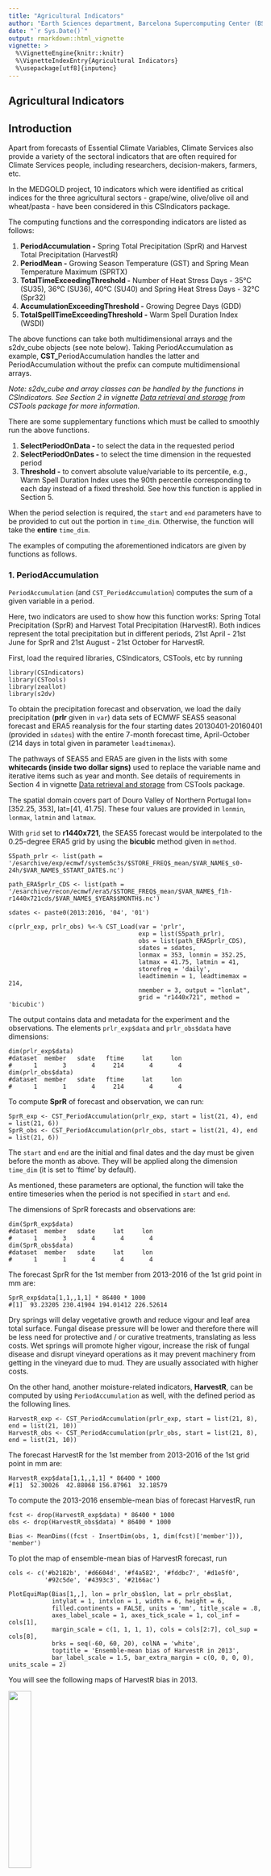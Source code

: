 ```yaml
---
title: "Agricultural Indicators"
author: "Earth Sciences department, Barcelona Supercomputing Center (BSC)"
date: "`r Sys.Date()`"
output: rmarkdown::html_vignette
vignette: >
  %\VignetteEngine{knitr::knitr}
  %\VignetteIndexEntry{Agricultural Indicators}
  %\usepackage[utf8]{inputenc}
---
```


Agricultural Indicators
-----------------------------


## Introduction

Apart from forecasts of Essential Climate Variables, Climate Services also provide a variety of the sectoral indicators that are often required for Climate Services people, including researchers, decision-makers, farmers, etc.

In the MEDGOLD project, 10 indicators which were identified as critical indices for the three agricultural sectors - grape/wine, olive/olive oil and wheat/pasta - have been considered in this CSIndicators package.

The computing functions and the corresponding indicators are listed as follows:

1. **PeriodAccumulation -** Spring Total Precipitation (SprR) and Harvest Total Precipitation (HarvestR) 
2. **PeriodMean -** Growing Season Temperature (GST) and Spring Mean Temperature Maximum (SPRTX) 
3. **TotalTimeExceedingThreshold -** Number of Heat Stress Days - 35°C (SU35), 36°C (SU36), 40°C (SU40) and Spring Heat Stress Days - 32°C (Spr32)
4. **AccumulationExceedingThreshold -** Growing Degree Days (GDD)
5. **TotalSpellTimeExceedingThreshold -** Warm Spell Duration Index (WSDI)

The above functions can take both multidimensional arrays and the s2dv_cube objects (see note below). Taking PeriodAccumulation as example, **CST_**PeriodAccumulation handles the latter and PeriodAccumulation without the prefix can compute multidimensional arrays.

*Note: s2dv_cube and array classes can be handled by the functions in CSIndicators. See Section 2 in vignette [Data retrieval and storage](https://cran.r-project.org/package=CSTools/vignettes/Data_Considerations.html) from CSTools package for more information.*

There are some supplementary functions which must be called to smoothly run the above functions.

1. **SelectPeriodOnData -** to select the data in the requested period
2. **SelectPeriodOnDates -** to select the time dimension in the requested period
3. **Threshold -** to convert absolute value/variable to its percentile, e.g., Warm Spell Duration Index uses the 90th percentile corresponding to each day instead of a fixed threshold. See how this function is applied in Section 5. 

When the period selection is required, the `start` and `end` parameters have to be provided to cut out the portion in `time_dim`. Otherwise, the function will take the **entire** `time_dim`.

The examples of computing the aforementioned indicators are given by functions as follows.

### 1. PeriodAccumulation

`PeriodAccumulation` (and `CST_PeriodAccumulation`) computes the sum of a given variable in a period.

Here, two indicators are used to show how this function works: Spring Total Precipitation (SprR) and Harvest Total Precipitation (HarvestR). Both indices represent the total precipitation but in different periods, 21st April - 21st June for SprR and 21st August - 21st October for HarvestR.

First, load the required libraries, CSIndicators, CSTools, etc by running

```
library(CSIndicators)
library(CSTools)
library(zeallot)
library(s2dv)
```

To obtain the precipitation forecast and observation, we load the daily precipitation (**prlr** given in `var`) data sets of ECMWF SEAS5 seasonal forecast and ERA5 reanalysis for the four starting dates 20130401-20160401 (provided in `sdates`) with the entire 7-month forecast time, April-October (214 days in total given in parameter `leadtimemax`).

The pathways of SEAS5 and ERA5 are given in the lists with some **whitecards (inside two dollar signs)** used to replace the variable name and iterative items such as year and month. See details of requirements in Section 4 in vignette [Data retrieval and storage](https://cran.r-project.org/package=CSTools/vignettes/Data_Considerations.html) from CSTools package.

The spatial domain covers part of Douro Valley of Northern Portugal lon=[352.25, 353], lat=[41, 41.75]. These four values are provided in `lonmin`, `lonmax`, `latmin` and `latmax`.

With `grid` set to **r1440x721**, the SEAS5 forecast would be interpolated to the 0.25-degree ERA5 grid by using the **bicubic** method given in `method`.


```
S5path_prlr <- list(path = '/esarchive/exp/ecmwf/system5c3s/$STORE_FREQ$_mean/$VAR_NAME$_s0-24h/$VAR_NAME$_$START_DATE$.nc')

path_ERA5prlr_CDS <- list(path = '/esarchive/recon/ecmwf/era5/$STORE_FREQ$_mean/$VAR_NAME$_f1h-r1440x721cds/$VAR_NAME$_$YEAR$$MONTH$.nc')

sdates <- paste0(2013:2016, '04', '01')

c(prlr_exp, prlr_obs) %<-% CST_Load(var = 'prlr', 
                                    exp = list(S5path_prlr), 
                                    obs = list(path_ERA5prlr_CDS), 
                                    sdates = sdates, 
                                    lonmax = 353, lonmin = 352.25,
                                    latmax = 41.75, latmin = 41, 
                                    storefreq = 'daily', 
                                    leadtimemin = 1, leadtimemax = 214, 
                                    nmember = 3, output = "lonlat", 
                                    grid = "r1440x721", method = 'bicubic')
```


The output contains data and metadata for the experiment and the observations. The elements `prlr_exp$data` and `prlr_obs$data` have dimensions:


```
dim(prlr_exp$data)
#dataset  member   sdate   ftime     lat     lon
#      1       3       4     214       4       4
dim(prlr_obs$data)
#dataset  member   sdate   ftime     lat     lon
#      1       1       4     214       4       4
```


To compute **SprR** of forecast and observation, we can run:


```
SprR_exp <- CST_PeriodAccumulation(prlr_exp, start = list(21, 4), end = list(21, 6))
SprR_obs <- CST_PeriodAccumulation(prlr_obs, start = list(21, 4), end = list(21, 6))
```

The `start` and `end` are the initial and final dates and the day must be given before the month as above. They will be applied along the dimension `time_dim` (it is set to 'ftime' by default).

As mentioned, these parameters are optional, the function will take the entire timeseries when the period is not specified in `start` and `end`.

The dimensions of SprR forecasts and observations are:

```
dim(SprR_exp$data)
#dataset  member   sdate     lat     lon
#      1       3       4       4       4
dim(SprR_obs$data)
#dataset  member   sdate     lat     lon 
#      1       1       4       4       4 
```

The forecast SprR for the 1st member from 2013-2016 of the 1st grid point in mm are:

```
SprR_exp$data[1,1,,1,1] * 86400 * 1000
#[1]  93.23205 230.41904 194.01412 226.52614
```

Dry springs will delay vegetative growth and reduce vigour and leaf area total surface. Fungal disease pressure will be lower and therefore there will be less need for protective and / or curative treatments, translating as less costs. Wet springs will promote higher vigour, increase the risk of fungal disease and disrupt vineyard operations as it may prevent machinery from getting in the vineyard due to mud. They are usually associated with higher costs.

On the other hand, another moisture-related indicators, **HarvestR**, can be computed by using `PeriodAccumulation` as well, with the defined period as the following lines.

```
HarvestR_exp <- CST_PeriodAccumulation(prlr_exp, start = list(21, 8), end = list(21, 10))
HarvestR_obs <- CST_PeriodAccumulation(prlr_obs, start = list(21, 8), end = list(21, 10))
```

The forecast HarvestR for the 1st member from 2013-2016 of the 1st grid point in mm are:

```
HarvestR_exp$data[1,1,,1,1] * 86400 * 1000
#[1]  52.30026  42.88068 156.87961  32.18579
```

To compute the 2013-2016 ensemble-mean bias of forecast HarvestR, run

```
fcst <- drop(HarvestR_exp$data) * 86400 * 1000
obs <- drop(HarvestR_obs$data) * 86400 * 1000

Bias <- MeanDims((fcst - InsertDim(obs, 1, dim(fcst)['member'])), 'member')
```

To plot the map of ensemble-mean bias of HarvestR forecast, run

```
cols <- c('#b2182b', '#d6604d', '#f4a582', '#fddbc7', '#d1e5f0', 
          '#92c5de', '#4393c3', '#2166ac')

PlotEquiMap(Bias[1,,], lon = prlr_obs$lon, lat = prlr_obs$lat,
            intylat = 1, intxlon = 1, width = 6, height = 6, 
            filled.continents = FALSE, units = 'mm', title_scale = .8,
            axes_label_scale = 1, axes_tick_scale = 1, col_inf = cols[1], 
            margin_scale = c(1, 1, 1, 1), cols = cols[2:7], col_sup = cols[8], 
            brks = seq(-60, 60, 20), colNA = 'white', 
            toptitle = 'Ensemble-mean bias of HarvestR in 2013',
            bar_label_scale = 1.5, bar_extra_margin = c(0, 0, 0, 0), units_scale = 2)
```
You will see the following maps of HarvestR bias in 2013.

<img src="vignettes/figures/HarvestR_Bias_2013-1.png" width="30%"/>

In 2013, the ensemble-mean SEAS5 seasonal forecast of HarvestR is underestimated by up to 60 mm over Douro Valley region (the central four grid points). 


### 2. PeriodMean

For the function `PeriodMean`, we use Growing Season Temperature (**GST**) as an example. GST is defined as the average of daily average temperatures between April 1st to October 31st in the Northern Hemisphere. It provides information onto which are the best suited varieties for a given site or, inversely, which are the best places to grow a specific variety. For existing vineyards, GST also informs on the suitability of its varieties for the climate of specific years, explaining quality and production variation. Many grapevine varieties across the world have been characterized in function of their GST optimum.

Firstly, we prepare a sample data of daily mean temperature of SEAS5 and ERA5 data sets with the same starting dates, spatial domain, interpolation grid and method by running

```
S5path <- list(path = '/esarchive/exp/ecmwf/system5c3s/$STORE_FREQ$_mean/$VAR_NAME$_f6h/$VAR_NAME$_$YEAR$$MONTH$01.nc')
ERA5path <- list(path = '/esarchive/recon/ecmwf/era5/$STORE_FREQ$_mean/$VAR_NAME$_f1h-r1440x721cds/$VAR_NAME$_$YEAR$$MONTH$.nc')

c(tas_exp, tas_obs) %<-% CST_Load(var = 'tas', exp = list(S5path), obs = list(ERA5path),
                                  sdates = sdates, lonmax = 353, lonmin = 352.25,
                                  latmax = 41.75, latmin = 41,
                                  storefreq = 'daily',
                                  leadtimemin = 1, leadtimemax = 214,
                                  nmember = 3, output = "lonlat",
                                  grid = "r1440x721", method = 'bicubic')
```

The output contains observations `tas_dv$obs$data` and forecast `tas_dv$exp$data`, and their dimensions and summaries are like

```
dim(tas_obs$data)
#dataset  member   sdate   ftime     lat     lon 
#      1       1       4     214       4       4 

dim(tas_exp$data)
#dataset  member   sdate   ftime     lat     lon 
#      1       3       4     214       4       4 

summary(tas_obs$data - 273.15)
#  Min. 1st Qu.  Median    Mean 3rd Qu.    Max. 
#  3.63   13.97   17.25   17.29   20.75   30.21

summary(tas_exp$data - 273.15)
# Min. 1st Qu.  Median    Mean 3rd Qu.    Max. 
# 0.54   11.65   16.56   16.50   21.25   31.41 

```
To compute the GST for both observation and forecast, run the following lines

```
# change the unit of temperature from °C to K

tas_exp$data <- tas_exp$data - 273.15
tas_obs$data <- tas_obs$data - 273.15

# compute GST

GST_exp <- CST_PeriodMean(tas_exp, start = list(1, 4), end = list(31, 10))
GST_obs <- CST_PeriodMean(tas_obs, start = list(1, 4), end = list(31, 10))

```

Since the period considered for GST is the entire period for starting month of April, in this case the `start` and `end` parameters could be ignored.
 
The summaries and dimensions of the output are as follows:

```
summary(GST_exp$data)
# Min. 1st Qu.  Median    Mean 3rd Qu.    Max. 
# 14.23   15.78   16.50   16.50   17.17   18.70 

summary(GST_obs$data)
# Min. 1st Qu.  Median    Mean 3rd Qu.    Max. 
# 15.34   16.77   17.22   17.29   18.00   18.75

dim(GST_exp$data)
#dataset  member   sdate     lat     lon 
#      1       3       4       4       4 

dim(GST_obs$data)
#dataset  member   sdate     lat     lon 
#      1       1       4       4       4 
```

Here, we plot the 2013-2016 mean climatology of ERA5 GST by running 

```
# compute ERA5 GST climatology
GST_Clim <- MeanDims(drop(GST_obs$data), 'sdate')

cols <- c('#ffffd4','#fee391','#fec44f','#fe9929','#ec7014','#cc4c02','#8c2d04')
PlotEquiMap(GST_Clim, lon = tas_obs$lon, lat = tas_obs$lat,
            intylat = 1, intxlon = 1, width = 6, height = 6, 
            filled.continents = FALSE, units = '°C', title_scale = .8,
            axes_label_scale = 1, axes_tick_scale = 1, col_inf = cols[1],
            margin_scale = c(1, 1, 1, 1), cols = cols[2:6], col_sup = cols[7], 
            brks = seq(16, 18.5, 0.5), colNA = 'white', bar_label_scale = 1.5,
            toptitle = '2013-2016 mean ERA5 GST',
            bar_extra_margin = c(0, 0, 0, 0), units_scale = 2)
```

The ERA5 GST climatology is shown as below.

<img src="vignettes/figures/GST_ERA5_Climatology-1.png" width="30%"/>

ERA5 GST ranges from 17-18.5°C over the Douro Valley region for the period from 2013-2016 as shown in the figure.


### 3. TotalTimeExceedingThreshold

For the function `TotalTimeExceedingThreshold`, **SU35** (Number of Heat Stress Days - 35°C) is taken as an example here. 35°C is the average established threshold for photosynthesis to occur in the grapevine. Above this temperature, the plant closes its stomata. If this situation occurs after veraison, maturation will be arrested for as long as the situation holds, decreasing sugar, polyphenol and aroma precursor levels, all essential for grape and wine quality. The higher the index, the lower will be the berry quality and aptitude to produce quality grapes.

SU35 is defined as the Total count of days when daily maximum temperatures exceed 35°C in the seven months into the future. There are three indicators sharing the similar definition as SU35: SU36, SU40 and Spr32. Their definition are listed as follows.

1. **SU36**: Total count of days when daily maximum temperatures exceed 36°C between June 21st and September 21st 
2. **SU40**: Total count of days when daily maximum temperatures exceed 40°C between June 21st and September 21st   
3. **Spr32**: Total count of days when daily maximum temperatures exceed 32°C between April 21st and June 21st

These indicators can be computed as well by using the function `TotalTimeExceedingThreshold` with different thresholds and periods indicated. 

Here, we take SU35 as example, therefore the daily temperature maximum of the entire 7-month forecast period is needed for the computation of this indicator.

Load SEAS5 and ERA5 daily temperature maximum by running

```
S5path <- list(path = '/esarchive/exp/ecmwf/system5c3s/$STORE_FREQ$/$VAR_NAME$/$VAR_NAME$_$YEAR$$MONTH$01.nc')
ERA5path <- list(path = '/esarchive/recon/ecmwf/era5/$STORE_FREQ$/$VAR_NAME$-r1440x721cds/$VAR_NAME$_$YEAR$$MONTH$.nc')

c(tasmax_exp, tasmax_obs) %<-% CST_Load(var = 'tasmax', exp = list(S5path),
                                        obs = list(ERA5path), sdates = sdates,
                                        lonmax = 353, lonmin = 352.25,
                                        latmax = 41.75, latmin = 41, storefreq = 'daily',
                                        leadtimemin = 1, leadtimemax = 214, nmember = 3,
                                        output = "lonlat", grid = "r1440x721", 
                                        method = 'bicubic', nprocs = 1)
```

Check the unit of temperature to from °C to K for the comparison with the threshold defined (for example 35°C here). 

```
tasmax_exp$data <- tasmax_exp$data - 273.15
tasmax_obs$data <- tasmax_obs$data - 273.15
```

Computing SU35 for forecast and observation by running

```
threshold <- 35
SU35_exp <- CST_TotalTimeExceedingThreshold(tasmax_exp, threshold = threshold,
                                            start = list(1, 4), end = list(31, 10))
SU35_obs <- CST_TotalTimeExceedingThreshold(tasmax_obs, threshold = threshold,
                                            start = list(1, 4), end = list(31, 10))
```

The summaries of SU35 forecasts and observations are given below.

```
summary(SU35_exp$data)
# Min. 1st Qu.  Median    Mean 3rd Qu.    Max. 
# 0.00    2.00    5.00    7.12   12.00   26.00 

summary(SU35_obs$data)
# Min. 1st Qu.  Median    Mean 3rd Qu.    Max. 
# 0.000   0.000   1.000   2.609   5.000  10.000 

```
As shown in the summaries, SEAS5 SU35 forecasts are overestimated by 5 days in terms of mean value.

Therefore, `CST_BiasCorrection` is used to bias adjust the SU35 forecasts.

```
res <- CST_BiasCorrection(obs = SU35_obs, exp = SU35_exp)
SU35_exp_BC <- drop(res$data)
summary(SU35_exp_BC)
#   Min. 1st Qu.  Median    Mean 3rd Qu.    Max. 
# -1.419   0.000   1.613   2.831   4.756  17.768 
```

Since there are negative values after bias adjustment, all negative data is converted to zero.

```
SU35_exp_BC[SU35_exp_BC < 0] <- 0
summary(SU35_exp_BC)
#   Min. 1st Qu.  Median    Mean 3rd Qu.    Max. 
#  0.000   0.000   1.613   2.943   4.756  17.768 
```

Plot the bias-adjusted SU35 forecast in 2016 by running

```
SU35_obs_Y2016 <- drop(SU35_obs$data)[4, , ]
SU35_exp_Y2016 <- MeanDims(drop(SU35_exp$data)[, 4, , ], 'member')
SU35_exp_BC_Y2016 <- MeanDims(SU35_exp_BC[, 4, , ], 'member')
cols <- c("#fee5d9", "#fcae91", "#fb6a4a", "#de2d26","#a50f15")

toptitle <- 'ERA5 SU35 forecast in 2016'
PlotEquiMap(SU35_obs_Y2016, lon = tasmax_obs$lon, lat = tasmax_obs$lat, 
            intylat = 1, intxlon = 1, width = 6, height = 6,
            filled.continents = FALSE, units = 'day', title_scale = .8, 
            axes_label_scale = 1, axes_tick_scale = 1, margin_scale = c(1, 1, 1, 1),
            cols = cols[1:4], col_sup = cols[5], brks = seq(0, 8, 2),
            toptitle = toptitle, 
            colNA = cols[1], bar_label_scale = 1.5,
            bar_extra_margin = c(0, 0, 0, 0), units_scale = 2)

toptitle <- 'SU35 forecast in 2016'
PlotEquiMap(SU35_exp_Y2016, lon = tasmax_obs$lon, lat = tasmax_obs$lat, 
            intylat = 1, intxlon = 1, width = 6, height = 6,
            filled.continents = FALSE, units = 'day', title_scale = .8, 
            axes_label_scale = 1, axes_tick_scale = 1, margin_scale = c(1, 1, 1, 1),
            cols = cols[1:4], col_sup = cols[5], brks = seq(0, 8, 2),
            toptitle = toptitle, 
            colNA = cols[1], bar_label_scale = 1.5,
            bar_extra_margin = c(0, 0, 0, 0), units_scale = 2)

toptitle <- 'Bias-adjusted SU35 forecast in 2016'
PlotEquiMap(SU35_exp_BC_Y2016, lon = tasmax_obs$lon, lat = tasmax_obs$lat, 
            intylat = 1, intxlon = 1, width = 6, height = 6,
            filled.continents = FALSE, units = 'day', title_scale = .8, 
            axes_label_scale = 1, axes_tick_scale = 1, margin_scale = c(1, 1, 1, 1),
            cols = cols[1:4], col_sup = cols[5], brks = seq(0, 8, 2),
            toptitle = toptitle, 
            colNA = cols[1], bar_label_scale = 1.5,
            bar_extra_margin = c(0, 0, 0, 0), units_scale = 2)
```
You can see the figure as below.


<img src="vignettes/figures/SU35_ERA5_Y2016-1.png" width="30%"/>
<img src="vignettes/figures/SU35_SEAS5_Y2016-1.png" width="30%"/>
<img src="vignettes/figures/SU35_SEAS5_BC_Y2016-1.png" width="30%"/>

As seen above, the bias-adjusted SU35 forecasts are much closer to the ERA5 results, although differences remain.

Beside of the original definition of SU35, here two supplementary functions in the package `CSIndicators` are demonstrated by computing its another definition with the percentile adjustment.

---
1. **AbsToProbs -**: to transform ensemble forecast into probabilities by using the Cumulative Distribution Function
2. **QThreshold -**: to transform an absolute threshold into probabilities.
---

The above two supplementary functions are required to compute SU35 with the percentile adjustment. The function `AbsToProbs` would be applied to forecast and the `QThreshold` would be used to convert the observations to its percentile based on the given threshold.

The revised definition of SU35 is to reduce the potential influence induced by the fixed threshold of temperature defined for the index, instead of using the absolute value, the percentile corresponding to 35°C for observation is compared to the percentile corresponding to the predicted daily maximum temperature before being considered as a ‘heat stress’ day.

As mentioned, the forecast is translated to its percentile by using the function `ABsToProbs` by running

```
exp_percentile <- AbsToProbs(tasmax_exp$data)
S5txP <- aperm(drop(exp_percentile), c(2, 1, 3, 4, 5))
```

After that, based on 35 of threshold, the percentile corresponding to each observational value can be calculated as follows.

```
obs_percentile <- QThreshold(tasmax_obs$data, threshold = 35)
obs_percentile <- drop(obs_percentile)
```

After translating both forecasts and observations into probabilities, the comparison can then be done by running

```
SU35_exp_Percentile <- TotalTimeExceedingThreshold(S5txP, threshold = obs_percentile, time_dim = 'ftime')
```

Compute the same ensemble-mean SU35 **with percentile adjustment** in 2016 by running

```
SU35_exp_per_Y2016 <- MeanDims(SU35_exp_Percentile[, 4, , ], 'member')
```

Plot the same map for comparison

```
toptitle <- 'SU35 forecast with percentile adjustment in 2016'
PlotEquiMap(SU35_exp_per_Y2016, lon = tasmax_obs$lon, lat = tasmax_obs$lat,
            intylat = 1, intxlon = 1, width = 6, height = 6,
            filled.continents = FALSE, units = 'day', title_scale = .8,
            axes_label_scale = 1, axes_tick_scale = 1, margin_scale = c(1, 1, 1, 1),
            cols = cols[1:4], col_sup = cols[5], brks = seq(0, 8, 2),
            toptitle = toptitle,
            colNA = cols[1], bar_label_scale = 1.5,
            bar_extra_margin = c(0, 0, 0, 0), units_scale = 2) 

```


<img src="vignettes/figures/SU35_Percentile_SEAS5_Y2016-1.png" width="30%"/>

As seen in the figure above, applying the percentile adjustment seems to implicitly adjust certain extent of bias which was observed in the non-bias-adjusted SEAS5 forecast.

The performance of comparison of skills between two definitions requires further analysis such as the application of more skill metrics.

### 4. AccumulationExceedingThreshold

The function ´AccumulationExceedingThreshold´ can compute GDD (Growing Degree Days).

The definition of GDD is the summation of daily differences between daily average temperatures and 10°C between April 1st and October 31st. Here, the tas (daily average temperature) used above (in Section 2. PeriodMean) is loaded again (Please re-use the section of loading tas in Section 2). As per the definition, `threshold` is set to 10 with `diff` set to TRUE so that the function will compute the differences between daily temperature and the threshold given before calculating summation.

*Note: The data is in degrees Celsiusi at this point*

```
GDD_exp <- CST_AccumulationExceedingThreshold(tas_exp, threshold = 10, diff = TRUE)
GDD_obs <- CST_AccumulationExceedingThreshold(tas_obs, threshold = 10, diff = TRUE)
```

The summaries of GDD are 

```
summary(GDD_exp$data)
# Min. 1st Qu.  Median    Mean 3rd Qu.    Max. 
# 1021    1331    1480    1469    1596    1873 

summary(GDD_obs$data)
# Min. 1st Qu.  Median    Mean 3rd Qu.    Max. 
# 1195    1483    1569    1583    1730    1874 
```

To compute the correlation coefficient for the period from 2013-2016, run the following lines

```
# reorder the dimension
fcst <- Reorder(drop(GDD_exp$data), c(4, 3, 2, 1))
obs <- Reorder(drop(GDD_obs$data), c(3, 2, 1))

EnsCorr <- veriApply('EnsCorr', fcst = fcst, obs = obs, ensdim = 4, tdim = 3)
GDD_Corr <- Reorder(EnsCorr, c(2, 1))
```

To plot the map of correlation coefficient of GDD for the 2013-2016 period.

```
cols <- c("#f7fcf5", "#e5f5e0", "#c7e9c0", "#a1d99b", "#74c476")
toptitle <- '2013-2016 correlation coefficient of GDD'
PlotEquiMap(GDD_Corr, lon = tas_obs$lon, lat = tas_obs$lat, 
            intylat = 1, intxlon = 1, width = 6, height = 6, 
            filled.continents = FALSE, units = 'correlation', 
            title_scale = .8, axes_label_scale = 1, axes_tick_scale = 1, 
            margin_scale = c(1, 1, 1, 1), cols = cols, brks = seq(0.5, 1, 0.1), 
            toptitle = toptitle, bar_label_scale = 1.5, 
            bar_extra_margin = c(0, 0, 0, 0), units_scale = 2)
```

The map of correlation coefficient for the 2013-2016 period is shown as below.

<img src="vignettes/figures/GDD_SEAS5_Corr_Y13-16-1.png" width="30%"/>

The 2013-2016 correlation coefficients of the SEAS5 forecasts of GDD in reference with ERA5 reanalysis over Douro Valley range between 0.6 and 0.8.

### 5. TotalSpellTimeExceedingThreshold

One of the critical agricultural indicators related to dry spell is the **Warm Spell Duration Index (WSDI)**, which is defined as the total count of days with at least 6 consecutive days when the daily maximum temperature exceeds its 90th percentile in the seven months into the future.

The maximum temperature data used in Section 3. Since the daily maximum temperature needs to compare to its 90th percentile, the function `Threshold` in the `CSIndicators` package is required to compute the percentile of observations used for each day. Here the same period (2013-2016) is considered. 

```
tx_p <- CST_Threshold(tasmax_obs, threshold = 0.9)
```

The output will be the 90th percentile of each day of each grid point derived by using all the years in the data.See the dimension and summary as below.

```
dim(tx_p$data)
#dataset   ftime     lat     lon 
#      1     214       4       4 

summary(tx_p$data)
# Min. 1st Qu.  Median    Mean 3rd Qu.    Max. 
# 13.83   22.08   26.08   26.22   30.72   36.72 
```

With the prepared threshold (90th percentile), the WSDI can be computed by running

```
WSDI_exp <- CST_TotalSpellTimeExceedingThreshold(tasmax_exp, threshold = tx_p, spell = 6)
WSDI_obs <- CST_TotalSpellTimeExceedingThreshold(tasmax_obs, threshold = tx_p, spell = 6)
```

After checking the summaries, compute the Fair Ranked Probability Skill Score (FRPSS) of WSDI by running the following lines

```
# Reorder the data
fcst <- Reorder(drop(WSDI_exp$data), c(4, 3, 2, 1))
obs <- Reorder(drop(WSDI_obs$data), c(3, 2, 1))

# summaries of WSDI
summary(fcst)
# Min. 1st Qu.  Median    Mean 3rd Qu.    Max. 
# 0.00   13.00   28.00   31.22   46.00   82.00 

summary(obs)
# Min. 1st Qu.  Median    Mean 3rd Qu.    Max. 
# 9.00   19.00   22.50   23.16   26.00   33.00 
 
# compute FRPSS
f <- veriApply('FairRpss', fcst = fcst, obs = obs, ensdim = 4, tdim = 3, prob = 1:2/3)$skillscore
WSDI_FRPSS <- Reorder(f, c(2,1))
```

Plot the map of WSDI FRPSS for the period from 2013-2016

```
cols <- c("#edf8fb", "#ccece6", "#99d8c9", "#66c2a4")
toptitle <- 'SEAS5 WSDI FRPSS (2013-2016)'

PlotEquiMap(WSDI_FRPSS, lon = tasmax_obs$lon, lat = tasmax_obs$lat, 
            intylat = 1, intxlon = 1, width = 6, height = 6,
            filled.continents = FALSE, units = 'FRPSS', title_scale = .8, 
            axes_label_scale = 1, axes_tick_scale = 1, margin_scale = c(1, 1, 1, 1), 
            cols = cols[1:3], col_inf = 'white', col_sup = cols[4], 
            brks = seq(0, 0.9, 0.3), toptitle = toptitle, bar_label_scale = 1.5, 
            bar_extra_margin = c(0, 0, 0, 0), units_scale = 2)
```

The FRPSS map for 2013-2016 SEAS WSDI is shown as below.

<img src="vignettes/figures/WSDI_SEAS5_FRPSS_Y13-16-1.png" width="30%"/>

As seen in the map, the FRPSS in the eastern part of Douro Valley falls in 0.6-0.9, which are good enough to be useful when compared to observational climatology.


In addition to the grape/wine sector focused here, the MEDGOLD project also works on the other two sectors: olive/olive oil and durum wheat/pasta. Furthermore, the climate services are also provided at the longer term (up to 30 years) by other project partners.

Click on [MEDGOLD](https://www.med-gold.eu/climate-services/) for more information.


